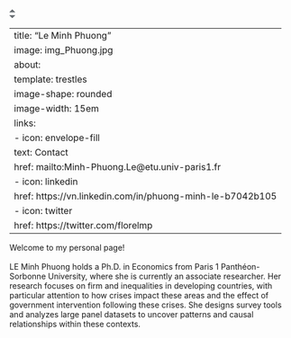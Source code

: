 ![](data:image/png;base64,iVBORw0KGgoAAAANSUhEUgAAAAoAAAASCAYAAABit09LAAAAQUlEQVR42mNgIBdkF5b+B2GiFOFVjK4Iq2JcilAUE1IEV/yfSMAwFABJviakCO5rfIoxggabYpzhh6yYYCBTHBMAs1jacRPuSTQAAAAASUVORK5CYII=){alt=""}

---
title: "Le Minh Phuong"
image: img_Phuong.jpg
about: 
  template: trestles
  image-shape: rounded
  image-width: 15em
  links:
   - icon: envelope-fill
     text: Contact
     href: mailto:Minh-Phuong.Le@etu.univ-paris1.fr
   - icon: linkedin
     href: https://vn.linkedin.com/in/phuong-minh-le-b7042b105
   - icon: twitter
     href: https://twitter.com/florelmp
---

Welcome to my personal page!\
\
LE Minh Phuong holds a Ph.D. in Economics from Paris 1 Panthéon-Sorbonne University, where she is currently an associate researcher. Her research focuses on firm and inequalities in developing countries, with particular attention to how crises impact these areas and the effect of government intervention following these crises. She designs survey tools and analyzes large panel datasets to uncover patterns and causal relationships within these contexts. 

\
\
